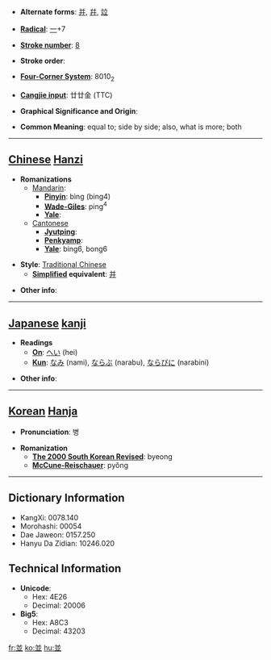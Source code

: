 * '''Alternate forms''': [[并]], [[幷]], [[竝]]

* '''[[Wiktionary:Chinese radical index| Radical]]''': [[Wiktionary:Chinese radical index 一|一]]+7

* '''[[Wiktionary:Chinese total strokes index|Stroke number]]''': [[Wiktionary:Chinese total strokes index 8|8]]

* '''Stroke order''': 

* '''[[Wiktionary:Chinese four corner index|Four-Corner System]]''': 8010<sub>2</sub>

* '''[[Wiktionary:Chinese Cangjie index|Cangjie input]]''': 廿廿金 (TTC)

* '''Graphical Significance and Origin''': 

* '''Common Meaning''': equal to; side by side; also, what is more; both

----

== [[Chinese]] [[Hanzi]] ==

* '''Romanizations'''
** [[Mandarin]]:
*** '''[[Pinyin]]''': bìng (bing4)
*** '''[[Wade-Giles]]''': ping<sup>4</sup>
*** '''[[Yale]]''': 
**[[Cantonese]]
***'''[[Jyutping]]''':
***'''[[Penkyamp]]''': 
***'''[[Yale]]''': bing6, bong6

* '''Style''': [[Traditional Chinese]] 
** '''[[Simplified Chinese|Simplified]] equivalent''': [[并]]

* '''Other info''': 

----

== [[Japanese]] [[kanji]] ==

* '''Readings'''
** '''[[On]]''': [[へい]] (hei)
** '''[[Kun]]''': [[なみ]] (nami), [[ならぶ]] (narabu), [[ならびに]] (narabini)

* '''Other info''':  

----

== [[Korean]] [[Hanja]] ==

* '''Pronunciation''': 병

* '''Romanization'''
** '''[[The 2000 South Korean Revised Romanization|The 2000 South Korean Revised]]''': byeong
** '''[[McCune-Reischauer]]''': pyŏng

----

== Dictionary Information ==

* KangXi: 0078.140
* Morohashi: 00054
* Dae Jaweon: 0157.250
* Hanyu Da Zidian: 10246.020

== Technical Information ==

* '''Unicode''':
** Hex: 4E26
** Decimal: 20006
* '''Big5''':
** Hex: A8C3
** Decimal: 43203

[[fr:並]]
[[ko:並]]
[[hu:並]]